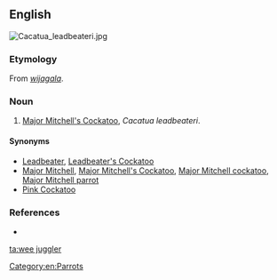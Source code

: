 ==English==
[[Image:Cacatua_leadbeateri.jpg|thumb|right]]
{{wikipedia|Major Mitchell's Cockatoo}}

===Etymology===
From {{etyl|wrh|en}} ''[[wijagala]]''.

===Noun===
{{en-noun|head=[[wee]] [[juggler]]}}

# [[Major Mitchell's Cockatoo]], ''Cacatua leadbeateri''.

====Synonyms====
* [[Leadbeater]], [[Leadbeater's Cockatoo]]
* [[Major Mitchell]], [[Major Mitchell's Cockatoo]], [[Major Mitchell cockatoo]], [[Major Mitchell parrot]]
* [[Pink Cockatoo]]

===References===
* {{cite-book|author=Dixon, R. M. W., Bruce Moore, W. S. Ramson, Mandy Thomas|year=2006|title=Australian Aboriginal Words in English: Their Origin and Meaning|edition=2nd ed.|publisher=Oxford University Press|isbn=0-19-554073-5|page=88}}

[[Category:en:Parrots]]

[[ta:wee juggler]]